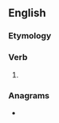 ==English==

===Etymology===
{{suffix|engross|est|lang=en}}

===Verb===
{{head|en|verb form}}

# {{en-archaic second-person singular of|engross|lang=en}}

===Anagrams===
* {{anagrams|en|a=eegnorssst|genostress}}